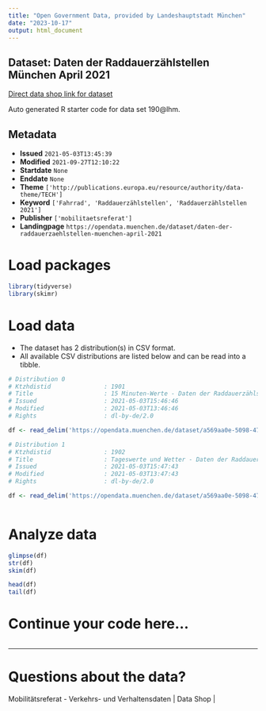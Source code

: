 ```yaml
---
title: "Open Government Data, provided by Landeshauptstadt München"
date: "2023-10-17"
output: html_document
---
```


## Dataset: Daten der Raddauerzählstellen München April 2021

[Direct data shop link for dataset](https://opendata.muenchen.de/dataset/daten-der-raddauerzaehlstellen-muenchen-april-2021)

Auto generated R starter code for data set 190@lhm.

## Metadata

- **Issued** `2021-05-03T13:45:39`
- **Modified** `2021-09-27T12:10:22`
- **Startdate** `None`
- **Enddate** `None`
- **Theme** `['http://publications.europa.eu/resource/authority/data-theme/TECH']`
- **Keyword** `['Fahrrad', 'Raddauerzählstellen', 'Raddauerzählstellen 2021']`
- **Publisher** `['mobilitaetsreferat']`
- **Landingpage** `https://opendata.muenchen.de/dataset/daten-der-raddauerzaehlstellen-muenchen-april-2021`


# Load packages

```r

library(tidyverse)
library(skimr)

```

# Load data

-   The dataset has 2 distribution(s) in CSV format.
-   All available CSV distributions are listed below and can be read into a tibble.

```r

# Distribution 0
# Ktzhdistid               : 1901
# Title                    : 15 Minuten-Werte - Daten der Raddauerzählstellen München April 2021
# Issued                   : 2021-05-03T15:46:46
# Modified                 : 2021-05-03T13:46:46
# Rights                   : dl-by-de/2.0

df <- read_delim('https://opendata.muenchen.de/dataset/a569aa0e-5098-4701-8101-2e715b628f41/resource/4d38fbe0-1e64-4677-b16a-11b80a9a6d06/download/rad20210415min.csv')

# Distribution 1
# Ktzhdistid               : 1902
# Title                    : Tageswerte und Wetter - Daten der Raddauerzählstellen München April 2021
# Issued                   : 2021-05-03T15:47:43
# Modified                 : 2021-05-03T13:47:43
# Rights                   : dl-by-de/2.0

df <- read_delim('https://opendata.muenchen.de/dataset/a569aa0e-5098-4701-8101-2e715b628f41/resource/8f9a0723-a70c-4f5a-b42a-58d88baffd32/download/rad202104tage.csv')



```

# Analyze data

```r

glimpse(df)
str(df)
skim(df)

head(df)
tail(df)

```

# Continue your code here...

```r

```

------------------------------------------------------------------------

# Questions about the data?

Mobilitätsreferat - Verkehrs- und Verhaltensdaten | Data Shop | 

